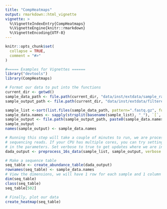```yaml
---
title: "CompHeatmaps"
output: rmarkdown::html_vignette
vignette: >
  %\VignetteIndexEntry{CompHeatmaps}
  %\VignetteEngine{knitr::rmarkdown}
  %\VignetteEncoding{UTF-8}
---
```


```r
knitr::opts_chunk$set(
  collapse = TRUE,
  comment = "#>"
)
```

```r
#===== Examples for Vignettes ======
library("devtools")
library(CompHeatmaps)

# Format our data to put into the functions
current_dir <- getwd()
sample_data_path <- file.path(current_dir, "data/inst/extdata/sample_raw_16S_data")
sample_output_path <- file.path(current_dir, "data/inst/extdata/filtered_reads")

sample_list <-sort(list.files(sample_data_path, pattern=".fastq.gz", full.names = TRUE))
sample_data.names <- sapply(strsplit(basename(sample_list), "_"), `[`, 1)
sample_output <- file.path(sample_output_path, paste0(sample_data.names, "_filt.fastq.gz"))
sample_output
names(sample_output) <- sample_data.names

# Running this step will take a couple of minutes to run, we are processing millions of
# sequencing reads. If your CPU has multiple cores, you can try setting `multithread = TRUE`
# in the parameters. Set verbose to true to get updates where we are in processing.
dada_output <- preprocess_16s_data(sample_list, sample_output, verbose = TRUE, multithread = TRUE)

# Make a sequence table
seq_table <- create_abundance_table(dada_output)
rownames(seq_table) <- sample_data.names
# View the dimensions, we will have 1 row for each sample and 1 column for each unique read
dim(seq_table)
class(seq_table)
seq_table[502]

# Finally, plot our data
create_heatmap(seq_table)
```
